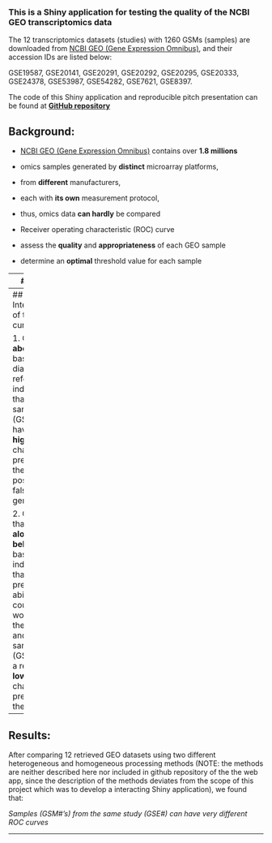 

### This is a Shiny application for testing the quality of the NCBI GEO transcriptomics data

The 12 transcriptomics datasets (studies) with 1260 GSMs (samples) are downloaded from [NCBI GEO (Gene Expression Omnibus)](http://www.ncbi.nlm.nih.gov/geo/), and their accession IDs are listed below:

GSE19587, GSE20141, GSE20291, GSE20292, GSE20295, GSE20333, GSE24378, GSE53987, GSE54282, GSE7621, GSE8397.



The code of this Shiny application and reproducible pitch presentation can be found at [**GitHub repository**](https://github.com/gogo1988/dataProduct)

## Background:

* [NCBI GEO (Gene Expression Omnibus)](http://www.ncbi.nlm.nih.gov/geo/)
contains over **1.8 millions**
 + omics samples
generated by **distinct** microarray platforms, 
 + from **different** manufacturers, 
 + each with **its own** measurement protocol, 
 + thus, omics data **can hardly** be compared 

* Receiver operating characteristic (ROC) curve
 + assess the **quality** and **appropriateness** of each GEO sample 
 + determine an **optimal** threshold value for each sample

---
## Input:

1. select one or multiple GEO accession IDs from the list: GSE19587, GSE20141, GSE20291, GSE20292, GSE20295, GSE20333, GSE24378, GSE53987, GSE54282, GSE7621, GSE8397"). The twelve transcriptomics datasets are downloaded from NCBI geo database


2. provide a list of context-related manual curation (a default list is already provided)
  + ~150 active genes
  + ~40 inactive genes
  
  

---
## Interpretation of the ROC curves:


1. Curves **above** the baseline (the diagonal reference) indicates that, the samples (GSMs) can have a **higher** chance of predicting the true positive and false positive genes.

2. Curves that fall **along or below** the baseline indicates that, their predicting abilities could be worse than the random, and thus the samples (GSMs) have a relatively **lower** chance of predicting the genes.


---
## Results:

After comparing 12 retrieved GEO datasets using two different heterogeneous and homogeneous processing methods (NOTE: the methods are neither described here nor included in github repository of the the web app, since the description of the methods deviates from the scope of this project which was to develop a interacting Shiny application), we found that: 

*Samples (GSM#’s) from the same study (GSE#) can have very different ROC curves*

---
